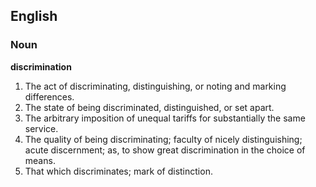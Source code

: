 ==English==

===Noun===

'''discrimination'''

#The act of discriminating, distinguishing, or noting and marking differences.
#The state of being discriminated, distinguished, or set apart.
#The arbitrary imposition of unequal tariffs for substantially the same service.
#The quality of being discriminating; faculty of nicely distinguishing; acute discernment; as, to show great discrimination in the choice of means.
#That which discriminates; mark of distinction.